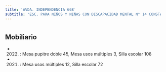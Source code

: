 ```yaml
---
title: 'AVDA. INDEPENDENCIA 668'
subtitle: 'ESC. PARA NIÑOS Y NIÑAS CON DISCAPACIDAD MENTAL N° 14 CONSTANCIO C. VIGIL'
---
```


#


## Mobiliario

*  (2022) : Mesa pupitre doble 45, Mesa usos múltiples 3, Silla escolar 108 

*  (2021) : Mesa usos múltiples 12, Silla escolar 72 



